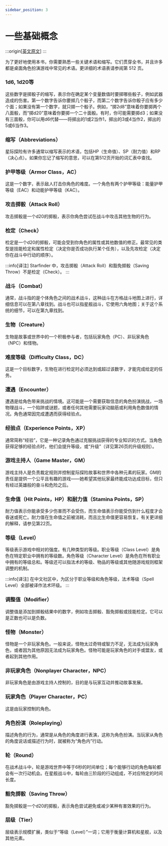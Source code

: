 ```yaml
---
sidebar_position: 3
---
```


# 一些基础概念

:::origin[[英文原文](https://www.aonsrd.com/Rules.aspx?ID=8)]
:::

为了更好地使用本书，你需要熟悉一些关键术语和缩写。它们贯穿全书，并且许多都是桌面角色扮演游戏中常见的术语。更详细的术语表请参阅第 512 页。

### 1d6, 1d20等
这些数字是掷骰子的缩写，表示你在确定某个变量数值时要掷哪些骰子，例如武器造成的伤害。第一个数字告诉你要掷几个骰子，而第二个数字告诉你骰子应有多少个面；如果没有第一个数字，就只掷一个骰子。例如，“掷2d8”意味着你要掷两个八面骰，而“掷d20”意味着你要掷一个二十面骰。有时，你可能需要掷d3；如果没有三面骰，你可以用d6代替——将掷出的1或2当作1，掷出的3或4当作2，掷出的5或6当作3。

### 缩写（Abbreviations）
星际探险有许多通常以缩写表示的术语，包括HP（生命值）、SP（耐力值）和RP（决心点）。如果你忘记了缩写的意思，可以在第512页开始的词汇表中查找。

### 护甲等级（Armor Class，AC）
这是一个数字，表示敌人打击你角色的难度。一个角色有两个护甲等级：能量护甲等级（EAC）和动能护甲等级（KAC）。

### 攻击掷骰（Attack Roll）
攻击掷骰是一个d20的掷骰，表示你角色尝试在战斗中攻击其他生物的行为。

### 检定（Check）
检定是一个d20的掷骰，可能会受到你角色的属性或其他数值的修正。最常见的类型是技能检定和属性检定（决定你是否成功执行某个任务），以及先攻检定（决定你在战斗中行动的顺序）。

:::info[译注]
Starfinder 中，攻击掷骰（Attack Roll）和豁免掷骰（Saving Throw）不是检定（Check）。
:::

### 战斗（Combat）
通常，战斗指的是个体角色之间的战术战斗，这种战斗在方格战斗地图上进行，详细信息可以在第八章找到。战斗也可以指星舰战斗，它使用六角地图；关于这个系统的细节，可以在第九章找到。

### 生物（Creature）
生物是故事或世界中的一个积极参与者，包括玩家角色（PC）、非玩家角色（NPC）和怪物。

### 难度等级（Difficulty Class，DC）
这是一个目标数字，生物在进行检定时必须达到或超过该数字，才能完成给定的任务。

### 遭遇（Encounter）
遭遇是给角色带来挑战的情境。这可能是一个需要获取信息的角色扮演挑战，一场物理战斗，一个陷阱或谜题，或者任何其他需要玩家动脑筋或利用角色数值的情况。角色通常因完成遭遇而获得经验点。

### 经验点（Experience Points，XP）
通常简称“经验”，它是一种记录角色通过克服挑战获得的专业知识的方式。当角色获得足够的经验点时，他们会提升等级，或“升级”（详见第26页的升级规则）。

### 游戏主持人（Game Master，GM）
游戏主持人是负责裁定规则并控制星际探险故事和世界中各种元素的玩家。GM的责任是提供一个公平且有趣的游戏——她希望其他玩家最终能成功达成目标，但只有经过英雄般的奋斗和危险之后。

### 生命值（Hit Points，HP）和耐力值（Stamina Points，SP）
耐力值表示你能承受多少伤害而不会受伤，而生命值表示你能受伤到什么程度才会昏迷或死亡。耐力值在生命值之前被消耗，而且比生命值更容易恢复。有关更详细的解释，请参见第22页。

### 等级（Level）
等级表示游戏中相对的强度。有几种类型的等级。职业等级（Class Level）是角色在特定职业中拥有的等级数。角色等级（Character Level）是角色在所有职业中拥有的等级总和。等级还可以指法术的等级、物品的等级或其他随游戏规则框架调整的机制。

:::info[译注]
在中文社区中，为区分于职业等级和角色等级，法术等级（Spell Level）全部被译作法术环级。
:::

### 调整值（Modifier）
调整值是添加到掷骰结果中的数字，例如攻击掷骰、豁免掷骰或技能检定。它可以是正数也可以是负数。

### 怪物（Monster）
怪物是一个非玩家角色。一般来说，怪物太过奇特或智力不足，无法成为玩家角色，或者因为其他原因无法成为玩家角色。怪物可能是玩家角色的对手或盟友，或者起到其他作用。

### 非玩家角色（Nonplayer Character，NPC）
非玩家角色是由游戏主持人控制的，目的是与玩家互动并推动故事发展。

### 玩家角色（Player Character，PC）
这是由玩家控制的角色。

### 角色扮演（Roleplaying）
描述角色的行为，通常是从角色的角度进行表演，这称为角色扮演。当玩家从角色的角度说话或描述行为时，就被称为“角色内”行动。

### 轮（Round）
在战术战斗中，轮是游戏世界中等于6秒的时间单位；每个能够行动的角色每轮都会有一次行动机会。在星舰战斗中，每轮由三阶段的行动组成，不对应特定的时间长度。

### 豁免掷骰（Saving Throw）
豁免掷骰是一个d20的掷骰，表示角色尝试避免或减少某种有害效果的行为。

### 层级（Tier）
层级表示规模扩展，类似于“等级（Level）”一词；它用于衡量计算机和星舰，以及其他元素。